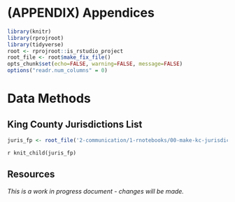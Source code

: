 # (APPENDIX) Appendices {-}

```r
library(knitr)
library(rprojroot)
library(tidyverse)
root <- rprojroot::is_rstudio_project
root_file <- root$make_fix_file()
opts_chunk$set(echo=FALSE, warning=FALSE, message=FALSE)
options("readr.num_columns" = 0)
```

# Data Methods

## King County Jurisdictions List
```r
juris_fp <- root_file('2-communication/1-rnotebooks/00-make-kc-jurisdiction-list.Rmd')
```

`r knit_child(juris_fp)`

## Resources
_This is a work in progress document - changes will be made._
